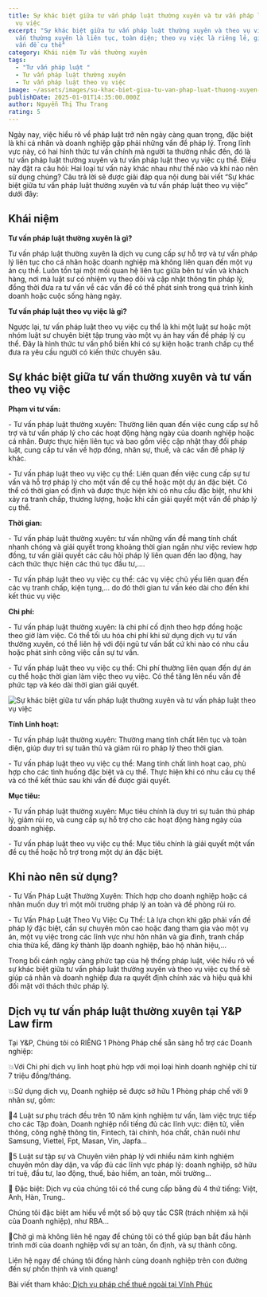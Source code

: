 ```yaml
---
title: Sự khác biệt giữa tư vấn pháp luật thường xuyên và tư vấn pháp luật theo
  vụ việc
excerpt: "Sự khác biệt giữa tư vấn pháp luật thường xuyên và theo vụ việc: tư
  vấn thường xuyên là liên tục, toàn diện; theo vụ việc là riêng lẻ, giải quyết
  vấn đề cụ thể"
category: Khái niệm Tư vấn thường xuyên
tags:
  - "Tư vấn pháp luật "
  - Tư vấn pháp luật thường xuyên
  - Tư vấn pháp luật theo vụ việc
image: ~/assets/images/su-khac-biet-giua-tu-van-phap-luat-thuong-xuyen-va-tu-van-theo-vu-viec.jpg
publishDate: 2025-01-01T14:35:00.000Z
author: Nguyễn Thị Thu Trang
rating: 5
---
```

Ngày nay, việc hiểu rõ về pháp luật trở nên ngày càng quan trọng, đặc biệt là khi cá nhân và doanh nghiệp gặp phải những vấn đề pháp lý. Trong lĩnh vực này, có hai hình thức tư vấn chính mà người ta thường nhắc đến, đó là tư vấn pháp luật thường xuyên và tư vấn pháp luật theo vụ việc cụ thể. Điều này đặt ra câu hỏi: Hai loại tư vấn này khác nhau như thế nào và khi nào nên sử dụng chúng? Câu trả lời sẽ được giải đáp qua nội dung bài viết “Sự khác biệt giữa tư vấn pháp luật thường xuyên và tư vấn pháp luật theo vụ việc” dưới đây:

## Khái niệm

**Tư vấn pháp luật thường xuyên là gì?**

Tư vấn pháp luật thường xuyên là dịch vụ cung cấp sự hỗ trợ và tư vấn pháp lý liên tục cho cá nhân hoặc doanh nghiệp mà không liên quan đến một vụ án cụ thể. Luôn tồn tại một mối quan hệ liên tục giữa bên tư vấn và khách hàng, nơi mà luật sư có nhiệm vụ theo dõi và cập nhật thông tin pháp lý, đồng thời đưa ra tư vấn về các vấn đề có thể phát sinh trong quá trình kinh doanh hoặc cuộc sống hàng ngày.

**Tư vấn pháp luật theo vụ việc là gì?**

Ngược lại, tư vấn pháp luật theo vụ việc cụ thể là khi một luật sư hoặc một nhóm luật sư chuyên biệt tập trung vào một vụ án hay vấn đề pháp lý cụ thể. Đây là hình thức tư vấn phổ biến khi có sự kiện hoặc tranh chấp cụ thể đưa ra yêu cầu người có kiến thức chuyên sâu.

## Sự khác biệt giữa tư vấn thường xuyên và tư vấn theo vụ việc

**Phạm vi tư vấn:**

\-  Tư vấn pháp luật thường xuyên: Thường liên quan đến việc cung cấp sự hỗ trợ và tư vấn pháp lý cho các hoạt động hàng ngày của doanh nghiệp hoặc cá nhân. Được thực hiện liên tục và bao gồm việc cập nhật thay đổi pháp luật, cung cấp tư vấn về hợp đồng, nhân sự, thuế, và các vấn đề pháp lý khác.

\-  Tư vấn pháp luật theo vụ việc cụ thể: Liên quan đến việc cung cấp sự tư vấn và hỗ trợ pháp lý cho một vấn đề cụ thể hoặc một dự án đặc biệt. Có thể có thời gian cố định và được thực hiện khi có nhu cầu đặc biệt, như khi xảy ra tranh chấp, thương lượng, hoặc khi cần giải quyết một vấn đề pháp lý cụ thể.

**Thời gian:**

\-  Tư vấn pháp luật thường xuyên: tư vấn những vấn đề mang tính chất nhanh chóng và giải quyết trong khoảng thời gian ngắn như việc review hợp đồng, tư vấn giải quyết các câu hỏi pháp lý liên quan đến lao động, hay cách thức thực hiện các thủ tục đầu tư,….

\-  Tư vấn pháp luật theo vụ việc cụ thể: các vụ việc chủ yếu liên quan đến các vụ tranh chấp, kiện tụng,… do đó thời gian tư vấn kéo dài cho đến khi kết thúc vụ việc

**Chi phí:**

\-  Tư vấn pháp luật thường xuyên: là chi phí cố định theo hợp đồng hoặc theo giờ làm việc. Có thể tối ưu hóa chi phí khi sử dụng dịch vụ tư vấn thường xuyên, có thể liên hệ với đội ngũ tư vấn bất cứ khi nào có nhu cầu hoặc phát sinh công việc cần sự tư vấn.

\-  Tư vấn pháp luật theo vụ việc cụ thể: Chi phí thường liên quan đến dự án cụ thể hoặc thời gian làm việc theo vụ việc. Có thể tăng lên nếu vấn đề phức tạp và kéo dài thời gian giải quyết.

![Sự khác biệt giữa tư vấn pháp luật thường xuyên và tư vấn pháp luật theo vụ việc](~/assets/images/su-khac-biet-giua-tu-van-phap-luat-thuong-xuyen-va-tu-van-theo-vu-viec-1.jpg "Sự khác biệt giữa tư vấn pháp luật thường xuyên và tư vấn pháp luật theo vụ việc")

**Tính Linh hoạt:**

\-  Tư vấn pháp luật thường xuyên: Thường mang tính chất liên tục và toàn diện, giúp duy trì sự tuân thủ và giảm rủi ro pháp lý theo thời gian.

\-  Tư vấn pháp luật theo vụ việc cụ thể: Mang tính chất linh hoạt cao, phù hợp cho các tình huống đặc biệt và cụ thể. Thực hiện khi có nhu cầu cụ thể và có thể kết thúc sau khi vấn đề được giải quyết.

**Mục tiêu:**

\-  Tư vấn pháp luật thường xuyên: Mục tiêu chính là duy trì sự tuân thủ pháp lý, giảm rủi ro, và cung cấp sự hỗ trợ cho các hoạt động hàng ngày của doanh nghiệp.

\-  Tư vấn pháp luật theo vụ việc cụ thể: Mục tiêu chính là giải quyết một vấn đề cụ thể hoặc hỗ trợ trong một dự án đặc biệt.

## Khi nào nên sử dụng?

\-  Tư Vấn Pháp Luật Thường Xuyên: Thích hợp cho doanh nghiệp hoặc cá nhân muốn duy trì một môi trường pháp lý an toàn và đề phòng rủi ro.

\-  Tư Vấn Pháp Luật Theo Vụ Việc Cụ Thể: Là lựa chọn khi gặp phải vấn đề pháp lý đặc biệt, cần sự chuyên môn cao hoặc đang tham gia vào một vụ án, một vụ việc trong các lĩnh vực như hôn nhân và gia đình, tranh chấp chia thừa kế, đăng ký thành lập doanh nghiệp, bảo hộ nhãn hiệu,…

Trong bối cảnh ngày càng phức tạp của hệ thống pháp luật, việc hiểu rõ về sự khác biệt giữa tư vấn pháp luật thường xuyên và theo vụ việc cụ thể sẽ giúp cá nhân và doanh nghiệp đưa ra quyết định chính xác và hiệu quả khi đối mặt với thách thức pháp lý.

## Dịch vụ tư vấn pháp luật thường xuyên tại Y&P Law firm

Tại Y&P, Chúng tôi có RIÊNG 1 Phòng Pháp chế sẵn sàng hỗ trợ các Doanh nghiệp:

💥Với Chi phí dịch vụ linh hoạt phù hợp với mọi loại hình doanh nghiệp chỉ từ 7 triệu đồng/tháng.

💥Sử dụng dịch vụ, Doanh nghiệp sẽ được sở hữu 1 Phòng pháp chế với 9 nhân sự, gồm:

🔑4 Luật sư phụ trách đều trên 10 năm kinh nghiệm tư vấn, làm việc trực tiếp cho các Tập đoàn, Doanh nghiệp nổi tiếng đủ các lĩnh vực: điện tử, viễn thông, công nghệ thông tin, Fintech, tài chính, hóa chất, chăn nuôi như Samsung, Viettel, Fpt, Masan, Vin, Japfa...

🔑5 Luật sư tập sự và Chuyên viên pháp lý với nhiều năm kinh nghiệm chuyên môn dày dặn, va vấp đủ các lĩnh vực pháp lý: doanh nghiệp, sở hữu trí tuệ, đầu tư, lao động, thuế, bảo hiểm, an toàn, môi trường...

🔑 Đặc biệt: Dịch vụ của chúng tôi có thể cung cấp bằng đủ 4 thứ tiếng: Việt, Anh, Hàn, Trung..

Chúng tôi đặc biệt am hiểu về một số bộ quy tắc CSR (trách nhiệm xã hội của Doanh nghiệp), như RBA...

🎯Chờ gì mà không liên hệ ngay để chúng tôi có thể giúp bạn bắt đầu hành trình mới của doanh nghiệp với sự an toàn, ổn định, và sự thành công.

Liên hệ ngay để chúng tôi đồng hành cùng doanh nghiệp trên con đường đến sự phồn thịnh và vinh quang!

Bài viết tham khảo:[ Dịch vụ pháp chế thuê ngoài tại Vĩnh Phúc](https://vinhphuclawyers.vn/dich-vu-phap-ly/ho-tro-doanh-nghiep/dich-vu-phap-che-thue-ngoai-tai-vinh-phuc-35792.htm)
